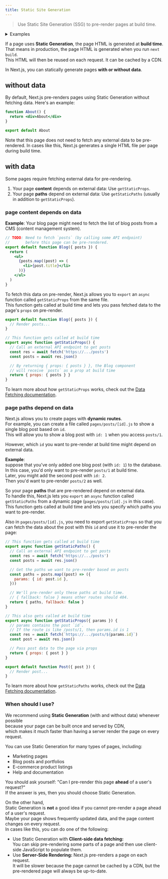```yaml
---
title: Static Site Generation
---
```


> Use Static Site Generation (SSG) to pre-render pages at build time.

<details>
  <summary>Examples</summary>

- [WordPress Example ↗](https://github.com/vercel/next.js/tree/canary/examples/cms-wordpress)([Demo ↗](https://next-blog-wordpress.vercel.app))
- [Blog Starter using markdown files ↗](https://github.com/vercel/next.js/tree/canary/examples/blog-starter) ([Demo ↗](https://next-blog-starter.vercel.app/))
- [DatoCMS Example ↗](https://github.com/vercel/next.js/tree/canary/examples/cms-datocms) ([Demo ↗](https://next-blog-datocms.vercel.app/))
- [TakeShape Example ↗](https://github.com/vercel/next.js/tree/canary/examples/cms-takeshape) ([Demo ↗](https://next-blog-takeshape.vercel.app/))
- [Sanity Example ↗](https://github.com/vercel/next.js/tree/canary/examples/cms-sanity) ([Demo ↗](https://next-blog-sanity.vercel.app/))
- [Prismic Example ↗](https://github.com/vercel/next.js/tree/canary/examples/cms-prismic) ([Demo ↗](https://next-blog-prismic.vercel.app/))
- [Contentful Example ↗](https://github.com/vercel/next.js/tree/canary/examples/cms-contentful) ([Demo ↗](https://next-blog-contentful.vercel.app/))
- [Strapi Example ↗](https://github.com/vercel/next.js/tree/canary/examples/cms-strapi) ([Demo ↗](https://next-blog-strapi.vercel.app/))
- [Prepr Example ↗](https://github.com/vercel/next.js/tree/canary/examples/cms-prepr) ([Demo ↗](https://next-blog-prepr.vercel.app/))
- [Agility CMS Example ↗](https://github.com/vercel/next.js/tree/canary/examples/cms-agilitycms) ([Demo ↗](https://next-blog-agilitycms.vercel.app/))
- [Cosmic Example ↗](https://github.com/vercel/next.js/tree/canary/examples/cms-cosmic) ([Demo ↗](https://next-blog-cosmic.vercel.app/))
- [ButterCMS Example ↗](https://github.com/vercel/next.js/tree/canary/examples/cms-buttercms) ([Demo ↗](https://next-blog-buttercms.vercel.app/))
- [Storyblok Example ↗](https://github.com/vercel/next.js/tree/canary/examples/cms-storyblok) ([Demo ↗](https://next-blog-storyblok.vercel.app/))
- [GraphCMS Example ↗](https://github.com/vercel/next.js/tree/canary/examples/cms-graphcms) ([Demo ↗](https://next-blog-graphcms.vercel.app/))
- [Kontent Example ↗](https://github.com/vercel/next.js/tree/canary/examples/cms-kontent-ai) ([Demo ↗](https://next-blog-kontent.vercel.app/))
- [Builder.io Example ↗](https://github.com/vercel/next.js/tree/canary/examples/cms-builder-io) ([Demo ↗](https://cms-builder-io.vercel.app/))
- [TinaCMS Example ↗](https://github.com/vercel/next.js/tree/canary/examples/cms-tina) ([Demo ↗](https://cms-tina-example.vercel.app/))
- [Static Tweet (Demo) ↗](https://static-tweet.vercel.app/)
- [Enterspeed Example ↗](https://github.com/vercel/next.js/tree/canary/examples/cms-enterspeed) ([Demo ↗](https://next-blog-demo.enterspeed.com/))

</details>

If a page uses **Static Generation**, the page HTML is generated at **build time**.  
That means in production, the page HTML is generated when you run `next build`.  
This HTML will then be reused on each request. It can be cached by a CDN.

In Next.js, you can statically generate pages **with or without data**.

## without data

By default, Next.js pre-renders pages using Static Generation without fetching data. Here's an example:

```jsx
function About() {
  return <div>About</div>
}

export default About
```

Note that this page does not need to fetch any external data to be pre-rendered. In cases like this, Next.js generates a single HTML file per page during build time.

## with data

Some pages require fetching external data for pre-rendering.

1. Your page **content** depends on external data: Use `getStaticProps`.
2. Your page **paths** depend on external data: Use `getStaticPaths` (usually in addition to `getStaticProps`).

### page content depends on data

**Example**: Your blog page might need to fetch the list of blog posts from a CMS (content management system).

```jsx
// TODO: Need to fetch `posts` (by calling some API endpoint)
//       before this page can be pre-rendered.
export default function Blog({ posts }) {
  return (
    <ul>
      {posts.map((post) => (
        <li>{post.title}</li>
      ))}
    </ul>
  )
}
```

To fetch this data on pre-render, Next.js allows you to `export` an `async` function called `getStaticProps` from the same file.  
This function gets called at build time and lets you pass fetched data to the page's `props` on pre-render.

```jsx
export default function Blog({ posts }) {
  // Render posts...
}

// This function gets called at build time
export async function getStaticProps() {
  // Call an external API endpoint to get posts
  const res = await fetch('https://.../posts')
  const posts = await res.json()

  // By returning { props: { posts } }, the Blog component
  // will receive `posts` as a prop at build time
  return { props: { posts } }
}
```

To learn more about how `getStaticProps` works, check out the [Data Fetching documentation](/next-page/building-your-application/data-fetching/get-static-props).

### page paths depend on data

Next.js allows you to create pages with **dynamic routes**.  
For example, you can create a file called `pages/posts/[id].js` to show a single blog post based on `id`.  
This will allow you to show a blog post with `id: 1` when you access `posts/1`.

However, which `id` you want to pre-render at build time might depend on external data.

**Example**:  
suppose that you've only added one blog post (with `id: 1`) to the database.  
In this case, you'd only want to pre-render `posts/1` at build time.  
Later, you might add the second post with `id: 2`.  
Then you'd want to pre-render `posts/2` as well.

So your page **paths** that are pre-rendered depend on external data.  
To handle this, Next.js lets you `export` an `async` function called `getStaticPaths` from a dynamic page (`pages/posts/[id].js` in this case).  
This function gets called at build time and lets you specify which paths you want to pre-render.

Also in `pages/posts/[id].js`, you need to export `getStaticProps` so that you can fetch the data about the post with this `id` and use it to pre-render the page:

```jsx
// This function gets called at build time
export async function getStaticPaths() {
  // Call an external API endpoint to get posts
  const res = await fetch('https://.../posts')
  const posts = await res.json()

  // Get the paths we want to pre-render based on posts
  const paths = posts.map((post) => ({
    params: { id: post.id },
  }))

  // We'll pre-render only these paths at build time.
  // { fallback: false } means other routes should 404.
  return { paths, fallback: false }
}

// This also gets called at build time
export async function getStaticProps({ params }) {
  // params contains the post `id`.
  // If the route is like /posts/1, then params.id is 1
  const res = await fetch(`https://.../posts/${params.id}`)
  const post = await res.json()

  // Pass post data to the page via props
  return { props: { post } }
}

export default function Post({ post }) {
  // Render post...
}
```

To learn more about how `getStaticPaths` works, check out the [Data Fetching documentation](/next-page/building-your-application/data-fetching/get-static-paths).

### When should I use?

We recommend using **Static Generation** (with and without data) whenever possible  
because your page can be built once and served by CDN,  
which makes it much faster than having a server render the page on every request.

You can use Static Generation for many types of pages, including:

- Marketing pages
- Blog posts and portfolios
- E-commerce product listings
- Help and documentation

You should ask yourself: "Can I pre-render this page **ahead** of a user's request?"  
If the answer is yes, then you should choose Static Generation.

On the other hand,  
Static Generation is **not** a good idea if you cannot pre-render a page ahead of a user's request.  
Maybe your page shows frequently updated data, and the page content changes on every request.  
In cases like this, you can do one of the following:

- Use Static Generation with **Client-side data fetching:**  
  You can skip pre-rendering some parts of a page and then use client-side JavaScript to populate them.
- Use **Server-Side Rendering:** Next.js pre-renders a page on each request.  
  It will be slower because the page cannot be cached by a CDN, but the pre-rendered page will always be up-to-date.
